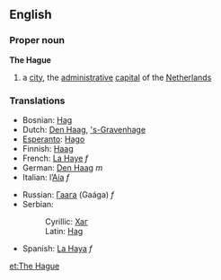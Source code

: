 ==English==
{{wikipedia}}
===Proper noun===
'''The Hague'''

# a [[city]], the [[administrative]] [[capital]] of the [[The Netherlands|Netherlands]]

===Translations===
{{top}}
*Bosnian: [[Hag#Bosnian|Hag]] {{m}}
*Dutch: [[Den Haag]], [['s-Gravenhage]]
*[[Esperanto]]: [[Hago]]
*Finnish: [[Haag]]
*French: [[La Haye]] ''f''
*German: [[Den Haag]] ''m''
*Italian: l’[[Aia]] ''f''
{{mid}}
*Russian: [[Гаага]] (Gaága) ''f''
*Serbian:
*:Cyrillic: [[Хаг#Serbian|Хаг]] {{m}}
*:Latin: [[Hag#Serbian|Hag]] {{m}}
*Spanish: [[La Haya]] ''f''
{{bottom}}

[[et:The Hague]]